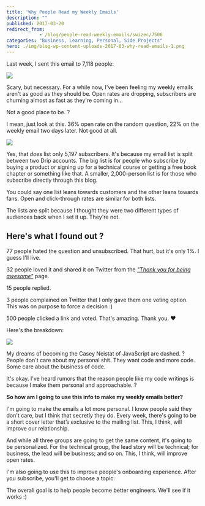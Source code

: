 ```yaml
---
title: 'Why People Read my Weekly Emails'
description: ""
published: 2017-03-20
redirect_from: 
            - /blog/people-read-weekly-emails/swizec/7506
categories: "Business, Learning, Personal, Side Projects"
hero: ./img/blog-wp-content-uploads-2017-03-why-read-emails-1.png
---
```

Last week, I sent this email to 7,118 people:



![](./img/blog-wp-content-uploads-2017-03-why-read-emails-1.png)



Scary, but necessary. For a while now, I've been feeling my weekly emails aren't as good as they should be. Open rates are dropping, subscribers are churning almost as fast as they're coming in…



Not a good place to be. ?



I mean, just look at this. 36% open rate on the random question, 22% on the weekly email two days later. Not good at all.



![](./img/blog-wp-content-uploads-2017-03-drip-screenshot.png)



Yes, that _does_ list only 5,197 subscribers. It's because my email list is split between two Drip accounts. The big list is for people who subscribe by buying a product or signing up for a technical course or getting a free book chapter or something like that. A smaller, 2,000-person list is for those who subscribe directly through this blog.



You could say one list leans towards customers and the other leans towards fans. Open and click-through rates are similar for both lists.



The lists are split because I thought they were two different types of audiences back when I set it up. They're not.



## Here's what I found out ?



77 people hated the question and unsubscribed. That hurt, but it's only 1%. I guess I'll live.



32 people loved it and shared it on Twitter from the _["Thank you for being awesome"](https://swizec.com/thanks.html)_ page.



15 people replied.



3 people complained on Twitter that I only gave them one voting option. This was on purpose to force a decision :)



500 people clicked a link and voted. That's amazing. Thank you. ❤️



Here's the breakdown:



![](./img/blog-wp-content-uploads-2017-03-breakdown-screenshot.png)



My dreams of becoming the Casey Neistat of JavaScript are dashed. ? People don't care about my personal shit. They want code and more code. Some care about the business of code.



It's okay. I've heard rumors that the reason people like my code writings is because I make them personal and approachable. ?



**So how am I going to use this info to make my weekly emails better?**



I'm going to make the emails a lot more personal. I know people said they don't care, but I think that secretly they do. Every week, there's going to be a short cover letter that’s exclusive to the mailing list. This, I think, will improve our relationship.



And while all three groups are going to get the same content, it's going to be personalized. For the technical group, the lead story will be technical; for business, the lead will be business; and so on. This, I think, will improve open rates.



I'm also going to use this to improve people's onboarding experience. After you subscribe, you'll get to choose a topic.



The overall goal is to help people become better engineers. We'll see if it works :)